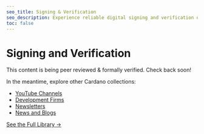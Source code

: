 ```yaml
---
seo_title: Signing & Verification
seo_description: Experience reliable digital signing and verification on Cardano. Explore dApps that provide secure, tamper-proof authentication via advanced cryptography.
toc: false
---
```


# Signing and Verification

This content is being peer reviewed & formally verified. Check back soon!

In the meantime, explore other Cardano collections:

- [YouTube Channels](/community/youtube)
- [Development Firms](/development/dev_teams)
- [Newsletters](/community/newsletters)
- [News and Blogs](/community/news_and_blogs)

[See the Full Library →](/all_pages)
